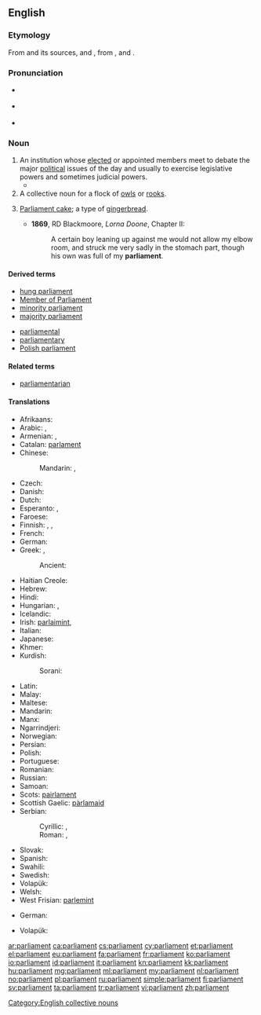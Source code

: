 {{also|Parliament}}
==English==
{{wikipedia}}

===Etymology===
From {{etyl|LL.}} {{term|parlamentum|lang=la}} and its sources, {{etyl|xno}} and {{etyl|fro}} {{term|parlement||discussion, meeting, assembly, council|lang=fro}}, from {{term|parler||to speak|lang=fro}}, and {{term|-ment||medium|lang=fro}}.

===Pronunciation===
* {{a|UK}} {{IPA|/ˈpɑːləmənt/}}
* {{a|US}} {{IPA|/ˈpɑɹləmənt/}}
* {{audio|en-us-parliament.ogg|Audio (US)}}

===Noun===
{{en-noun}}

# An institution whose [[elect]]ed or appointed members meet to debate the major [[political]] issues of the day and usually to exercise legislative powers and sometimes judicial powers.
#* {{quote-news
|year=2011
|date=December 14
|author=Angelique Chrisafis
|title=Rachida Dati accuses French PM of sexism and elitism
|work=Guardian
|url=http://www.guardian.co.uk/world/2011/dec/14/rachida-dati-french-sexism-elitism
|page=
|passage=The row started over who will run for '''parliament''' in a wealthy rightwing constituency on the left bank in Paris, a safe seat for Sarkozy's ruling UMP. Dati is already a local mayor in the neighbourhood, a job felt to have been handed to her on a plate when she was a Sarkozy favourite. She has since fallen from grace, and when she left government she took a European parliament seat, considered a consolation prize.}}
# A collective noun for a flock of [[owl]]s or [[rook]]s.
# {{historical}} [[parliament cake|Parliament cake]]; a type of [[gingerbread]].
#* '''1869''', RD Blackmoore, ''Lorna Doone'', Chapter II:
#*: A certain boy leaning up against me would not allow my elbow room, and struck me very sadly in the stomach part, though his own was full of my '''parliament'''.

====Derived terms====
{{rel-top|terms derived from ''parliament''}}
* [[hung parliament]]
* [[Member of Parliament]]
* [[minority parliament]]
* [[majority parliament]]
{{rel-mid}}
* [[parliamental]]
* [[parliamentary]]
* [[Polish parliament]]
{{rel-bottom}}

====Related terms====
* [[parliamentarian]]

====Translations====
{{trans-top|an elected political institution}}
* Afrikaans: {{t-|af|parlement}}
* Arabic: {{t-|ar|مجلس|m|tr=májlis}}, {{t-|ar|برلمان|m|tr=barlamān}}
* Armenian: {{t-|hy|խորհրդարան|tr=xorhrdaran}},  {{t-|hy|պառլամենտ|tr=paṙlament}}
* Catalan: [[parlament]] {{m}}
* Chinese:
*: Mandarin: {{t|cmn|議會|sc=Hani}}, {{t|cmn|议会|tr=yìhuì|sc=Hani}}
* Czech: {{t+|cs|parlament|m}}
* Danish: {{t-|da|parlament}}
* Dutch: {{t+|nl|parlement|n}}
* Esperanto: {{t-|eo|deputitejo}},  {{t+|eo|parlamento}}
* Faroese: {{t-|fo|ting|n}}
* Finnish: {{t+|fi|eduskunta}}, {{t+|fi|parlamentti}}, {{t-|fi|valtiopäivät}}
* French: {{t+|fr|parlement|m}}
* German: {{t+|de|Parlament|n}}
* Greek: {{t+|el|βουλή|f|tr=voulí}}, {{t+|el|κοινοβούλιο|n|tr=koinovoúlio}}
*: Ancient: {{tø|grc|θεσμοθετεῖον|n|sc=polytonic}}
* Haitian Creole: {{tø|ht|palman}}
* Hebrew: {{t-|he|הפרלמנט}}
* Hindi: {{t-|hi|संसद|tr=sansada}}
* Hungarian: {{t+|hu|országgyűlés}},  {{t+|hu|parlament}}
* Icelandic: {{t+|is|alþingi}}
* Irish: [[parlaimint]],  {{t-|ga|pharlaimint}}
* Italian: {{t+|it|parlamento|m}}
* Japanese: {{t+|ja|議会|tr=ぎかい, gikai}}
* Khmer: {{t-|km|សភាតំណាងរាស្ត្រ|tr=sak phea dom narng reas|sc=Khmr}}
* Kurdish:
*: Sorani: {{t+|ku|په‌رله‌مان|tr=perleman|sc=KUchar}}
{{trans-mid}}
* Latin: {{t+|la|senatus|m}}
* Malay: {{t-|ms|parlimen}}
* Maltese: {{t-|mt|parlament|m}}
* Mandarin: {{t-|cmn|議會|tr=Yìhuì|sc=Hani}}
* Manx: {{t-|gv|ard-whaiyl}}
* Ngarrindjeri: {{tø|nay|tendi}}
* Norwegian: {{t-|no|Stortinget}}
* Persian: {{t+|fa|مجلس|tr=majles}}
* Polish: {{t+|pl|parlament|m}}
* Portuguese: {{t+|pt|parlamento|m}}
* Romanian: {{t+|ro|parlament|n}}
* Russian: {{t+|ru|парламент|m|tr=parláment}}
* Samoan: {{t-|sm|fono}}
* Scots: [[pairlament]]
* Scottish Gaelic: [[pàrlamaid]]
* Serbian:
*: Cyrillic: {{t-|sh|парламент|m|sc=Cyrl}}, {{t-|sh|скупштина|f|sc=Cyrl}}
*: Roman: {{t-|sh|parlament|m}}, {{t-|sh|skupština|f}}
* Slovak: {{t-|sk|parlament|m}}
* Spanish: {{t+|es|parlamento|m}}
* Swahili: {{t+|sw|bunge}}
* Swedish: {{t+|sv|riksdag}}
* Volapük: {{t-|vo|dail}}
* Welsh: {{t+|cy|senedd}}
* West Frisian: [[parlemint]] {{n}}
{{trans-bottom}}

{{trans-top|a group of rooks, owls, etc.}}
* German: {{qualifier|owls}} {{t-|de|Eulenschwarm|m}}
{{trans-mid}}
* Volapük: {{qualifier|owls, collective}} {{t-|vo|lülem}}
{{trans-bottom}}

{{trans-top|a type of cake, gingerbread}}
{{trans-mid}}
{{trans-bottom}}

[[Category:English collective nouns]]

[[ar:parliament]]
[[ca:parliament]]
[[cs:parliament]]
[[cy:parliament]]
[[et:parliament]]
[[el:parliament]]
[[eu:parliament]]
[[fa:parliament]]
[[fr:parliament]]
[[ko:parliament]]
[[io:parliament]]
[[id:parliament]]
[[it:parliament]]
[[kn:parliament]]
[[kk:parliament]]
[[hu:parliament]]
[[mg:parliament]]
[[ml:parliament]]
[[my:parliament]]
[[nl:parliament]]
[[no:parliament]]
[[pl:parliament]]
[[ru:parliament]]
[[simple:parliament]]
[[fi:parliament]]
[[sv:parliament]]
[[ta:parliament]]
[[tr:parliament]]
[[vi:parliament]]
[[zh:parliament]]